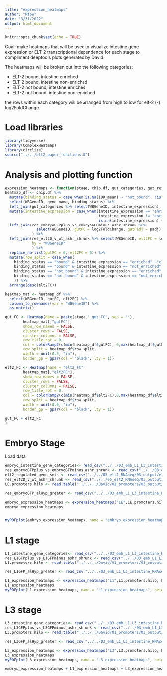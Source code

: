 ```yaml
---
title: "expression_heatmaps"
author: "Rtpw"
date: "3/31/2022"
output: html_document
---
```


```r
knitr::opts_chunk$set(echo = TRUE)
```

Goal: make heatmaps that will be used to visualize intestine gene expression or ELT-2 transcriptional dependence for each stage to compliment deeptools plots generated by David.

The heatmaps will be broken out into the following categories:  

- ELT-2 bound, intestine enriched  
- ELT-2 bound, intestine non-enriched  
- ELT-2 not bound, intestine enriched  
- ELT-2 not bound, intestine non-enriched  

the rows within each category will be arranged from high to low for elt-2 (-) log2FoldChange.

# Load libraries

```r
library(tidyverse)
library(ComplexHeatmap)
library(circlize)
source("../../elt2_paper_functions.R")
```



# Analysis and plotting function

```r

expression_heatmaps <- function(stage, chip.df, gut_categories, gut_res, elt2_res){
heatmap_df <- chip.df %>% 
  mutate(binding_status = case_when(is.na(IDR_mean) ~ "not_bound", !is.na(IDR_mean) ~ "bound")) %>%
  select(WBGeneID, gene_name, binding_status) %>%
  left_join(gut_categories %>% select(WBGeneID, intestine_expression), by = "WBGeneID") %>% 
  mutate(intestine_expression = case_when(intestine_expression == "enriched" ~ "enriched",
                                          intestine_expression != "enriched" ~ "not_enriched",
                                          is.na(intestine_expression) ~ "not_enriched")) %>%
  left_join(res_embryoGFPplus_vs_embryoGFPminus_ashr_shrunk %>% 
              select(WBGeneID, gutFC = log2FoldChange, gutPadj = padj), by = "WBGeneID"
            ) %>%
  left_join(res_elt2D_v_wt_ashr_shrunk %>% select(WBGeneID, elt2FC = log2FoldChange),
            by = "WBGeneID"
            ) %>%
  replace_na(list(gutFC = 0, elt2FC = 0)) %>%
  mutate(row_split = case_when(
    binding_status == "bound" & intestine_expression == "enriched" ~"classA",
    binding_status == "bound" & intestine_expression == "not_enriched" ~"classB",
    binding_status == "not_bound" & intestine_expression == "enriched" ~"classC",
    binding_status == "not_bound" & intestine_expression == "not_enriched" ~"classD"
    )) %>%
  arrange(desc(elt2FC))

heatmap_mat <- heatmap_df %>% 
  select(WBGeneID, gutFC, elt2FC) %>% 
  column_to_rownames(var = "WBGeneID") %>% 
  as.matrix()

gut_FC <- Heatmap(name = paste(stage,"_gut_FC", sep = ""),
        heatmap_mat[,"gutFC"],
        show_row_names = FALSE,
        cluster_rows = FALSE,
        cluster_columns = FALSE,
        row_title_rot = 0,
        col = colorRamp2(c(min(heatmap_df$gutFC), 0,max(heatmap_df$gutFC)), c("blue", "white","darkgoldenrod1")),
        row_split = heatmap_df$row_split,
        width = unit(0.5, "in"),
        border_gp = gpar(col = "black", lty = 1))

elt2_FC <- Heatmap(name = "elt2_FC",
        heatmap_mat[,"elt2FC"],
        show_row_names = FALSE,
        cluster_rows = FALSE,
        cluster_columns = FALSE,
        row_title_rot = 0,
        col = colorRamp2(c(min(heatmap_df$elt2FC),0,max(heatmap_df$elt2FC)), c("darkgreen","white", "darkorchid4")),
        row_split = heatmap_df$row_split,
        width = unit(0.5, "in"),
        border_gp = gpar(col = "black", lty = 1))

gut_FC + elt2_FC
}


```
# Embryo Stage

Load data

```r
embryo_intestine_gene_categories<- read_csv("../../03_emb_L1_L3_intestine_RNAseq/03_output/intestine_gene_categories/embryo_intestine_gene_categories.csv")
res_embryoGFPplus_vs_embryoGFPminus_ashr_shrunk <- read_csv("../../03_emb_L1_L3_intestine_RNAseq/03_output/pairwise_shrunk_DE_results/res_embryoGFPplus_vs_embryoGFPminus_ashr_shrunk.csv")
elt2_regulated_gene_sets <- read_csv("../../05_elt2_RNAseq/03_output/elt2_regulated_gene_sets.csv")
res_elt2D_v_wt_ashr_shrunk <- read_csv("../../05_elt2_RNAseq/03_output/res_elt2D_v_wt_ashr_shrunk.csv")
LE.promoters.hilo <- read.table("../../../David/01_promoters/03_output/LE.promoters.hilo.tsv") %>% rownames_to_column(var = "WBGeneID")

res_embryoGFP_alHyp_greater <- read_csv("../../03_emb_L1_L3_intestine_RNAseq/03_output/res_embryoGFP_alHyp_greater.csv")
```

```r
embryo_expression_heatmaps <- expression_heatmaps("LE",LE.promoters.hilo, embryo_intestine_gene_categories, res_embryoGFPplus_vs_embryoGFPminus_ashr_shrunk, res_elt2D_v_wt_ashr_shrunk)
embryo_expression_heatmaps


myPDFplot(embryo_expression_heatmaps, name = "embryo_expression_heatmaps", height = 4, width = 3, plotdir = "../03_output/")
```
# L1 stage
```r
L1_intestine_gene_categories<- read_csv("../../03_emb_L1_L3_intestine_RNAseq/03_output/intestine_gene_categories/L1_intestine_gene_categories.csv")
res_L1GFPplus_vs_L1GFPminus_ashr_shrunk <- read_csv("../../03_emb_L1_L3_intestine_RNAseq/03_output/pairwise_shrunk_DE_results/res_L1GFPplus_vs_L1GFPminus_ashr_shrunk.csv")
L1.promoters.hilo <- read.table("../../../David/01_promoters/03_output/L1.promoters.hilo.tsv") %>% rownames_to_column(var = "WBGeneID")

res_L1GFP_alHyp_greater <- read_csv("../../03_emb_L1_L3_intestine_RNAseq/03_output/res_L1GFP_alHyp_greater.csv")
```

```r
L1_expression_heatmaps <- expression_heatmaps("L1",L1.promoters.hilo, L1_intestine_gene_categories, res_L1GFPplus_vs_L1GFPminus_ashr_shrunk, res_elt2D_v_wt_ashr_shrunk)
L1_expression_heatmaps
myPDFplot(L1_expression_heatmaps, name = "L1_expression_heatmaps", height = 4, width = 3, plotdir = "../03_output/")
```
# L3 stage
```r
L3_intestine_gene_categories<- read_csv("../../03_emb_L1_L3_intestine_RNAseq/03_output/intestine_gene_categories/L3_intestine_gene_categories.csv")
res_L3GFPplus_vs_L3GFPminus_ashr_shrunk <- read_csv("../../03_emb_L1_L3_intestine_RNAseq/03_output/pairwise_shrunk_DE_results/res_L3GFPplus_vs_L3GFPminus_ashr_shrunk.csv")
L3.promoters.hilo <- read.table("../../../David/01_promoters/03_output/L3.promoters.hilo.tsv") %>% rownames_to_column(var = "WBGeneID")

res_L3GFP_alHyp_greater <- read_csv("../../03_emb_L1_L3_intestine_RNAseq/03_output/res_L3GFP_alHyp_greater.csv")
```

```r
L3_expression_heatmaps <- expression_heatmaps("L3",L3.promoters.hilo, L3_intestine_gene_categories, res_L3GFPplus_vs_L3GFPminus_ashr_shrunk, res_elt2D_v_wt_ashr_shrunk)
L3_expression_heatmaps 
myPDFplot(L3_expression_heatmaps, name = "L3_expression_heatmaps", height = 4, width = 3, plotdir = "../03_output/")
```
```r
embryo_expression_heatmaps + L1_expression_heatmaps + L3_expression_heatmaps
```
